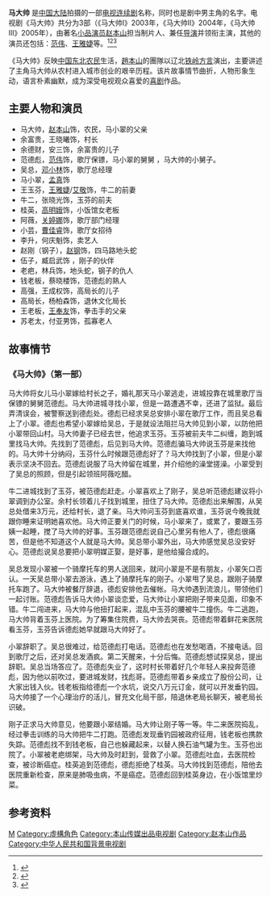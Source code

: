 {{电视节目信息框
| 颜色 = #FFCC00 
| 名稱 = 马大帅
| 原名 = | 别名 = 
| 圖片 = 
| 圖說 = 电视剧海报
| 分類 = 农村剧
| 原創者 =
| 編劇 = 
| 導演 = [[赵本山|赵本山]]
| 演出 = [[赵本山|赵本山]]、[[范伟|范伟]]、[[王雅婕|王雅婕]]
| 配音 = | 旁白 = 
| 主題曲 = 
| 片尾曲 = 
| 插曲 = 
| 作曲 = | 國家 = {{CHNML}}
| 語言 = 辽北[[铁岭話|铁岭方言]]
| 季數 = 
| 集數 = 
| 每集列表 = 
| 製片人 = 
| 出品人 =
| 執行製片 = | 制作公司 =
| 拍攝地 = 
| 攝像 = 
| 每集長 =  45分钟
| 頻道 =
| 首播國家 = 
| 電視網 = 
| 首播國家1 = 
| 電視網1 = 
| 視頻制式 =| 音頻制式 = 
| 開始 = 2003年
| 結束 = 2005年
| 開始1 = | 結束1 = 
| 先於 = | 後於 = 
| 相關劇集 = 
| 官方網站 = 
}}
'''马大帅''' 是[[中国大陆|中国大陆]]拍摄的一部[[电视连续剧|电视连续剧]]名称，同时也是剧中男主角的名字。电视剧《马大帅》共分为3部（《马大帅I》2003年，《马大帅II》2004年，《马大帅III》2005年），由著名[[小品|小品]][[演员|演员]][[赵本山|赵本山]]担当制片人、兼任[[导演|导演]]并领衔主演，其他的演员还包括：[[范伟|范伟]]、[[王雅婕|王雅婕]]等。<ref>{{Cite web|title=赵本山的电视剧产业狂想曲|author=周粟|url=https://kns.cnki.net/KCMS/detail/detail.aspx?dbcode=CJFQ&dbname=CJFD2014&filename=BLQS201405023&v=MTcxNjViRzRIOVhNcW85SFo0UjhlWDFMdXhZUzdEaDFUM3FUcldNMUZyQ1VSTE9lWnVkcUZ5RG1WTHpQSnlIYWY=|accessdate=2019-11-15|work=博览群书|issn=1000-4173}}</ref><ref>{{Cite web|title=赵本山主演的农村题材电视剧的风格探析——以《刘老根》、《马大帅》为例|author=刘芳池, 何丽敏|url=https://kns.cnki.net/KCMS/detail/detail.aspx?dbcode=CJFQ&dbname=CJFD2010&filename=SDWL201007075&v=MTg2OTZyV00xRnJDVVJMT2VadWRxRnlEbVZMM0JOaW5jWXJHNEg5SE1xSTlDWVlSOGVYMUx1eFlTN0RoMVQzcVQ=|accessdate=2019-11-15|work=时代文学 (下半月)|issn=1005-4677}}</ref><ref>{{Cite web|title=乡土中国的镜像呈现:改革开放40年来农村题材电视剧创作流变|author=张新英|url=https://kns.cnki.net/KCMS/detail/detail.aspx?dbcode=CJFQ&dbname=CJFDLAST2019&filename=ZGDD201901004&v=MjEyNDc0SDlqTXJvOUZZSVI4ZVgxTHV4WVM3RGgxVDNxVHJXTTFGckNVUkxPZVp1ZHFGeURtVkx2QlB5clBhckc=|accessdate=2019-11-15|work=中国电视|issn=1002-4751}}</ref>

《马大帅》反映[[中国东北地区|中国东北]][[农民|农民]]生活，[[趙本山|趙本山]]的團隊以辽北[[铁岭話|铁岭方言]]演出，主要讲述了主角马大帅从农村进入城市创业的艰辛历程。该片故事情节曲折，人物形象生动，语言朴素幽默，成为深受电视观众喜爱的[[喜剧|喜剧]]作品。

==主要人物和演员==
*马大帅，[[赵本山|赵本山]]饰，农民，马小翠的父亲
*余富贵，王晓曦饰，村长
*余德财，安三饰，余富贵的儿子
*范德彪，[[范伟|范伟]]饰，歌厅保镖，马小翠的舅舅 ，马大帅的小舅子。
*吴总，[[邓小林|邓小林]]饰，歌厅总经理 
*马小翠，[[孟真|孟真]]饰
*王玉芬，[[王雅婕|王雅婕]]/[[艾敬|艾敬]]饰，牛二的前妻 
*牛二，张晓光饰，玉芬的前夫 
*桂英，[[高明娥|高明娥]]饰，小饭馆女老板
*阿薇，[[关婷娜|关婷娜]]饰，歌厅部门经理
*小芸，[[曹佳睿|曹佳睿]]饰，歌厅女招待
*李升，何庆魁饰，卖艺人  
*赵刚（钢子），[[赵钢|赵钢]]饰，四马路地头蛇
*伍子，臧启武饰 ，刚子的伙伴
*老疤，林兵饰，地头蛇，钢子的仇人
*钱老板，蔡晓楼饰，范德彪的熟人
*高强，王成权饰，高局长的儿子
*高局长，杨柏森饰，退休文化局长
*王老板，[[王奉友|王奉友]]饰，拳击手的父亲
*苏老太，付亚男饰，孤寡老人

== 故事情节 ==
=== 《马大帅》（第一部） ===
马大帅将女儿马小翠嫁给村长之子，婚礼那天马小翠逃走，进城投靠在城里歌厅当保镖的舅舅范德彪。马大帅进城寻找小翠，但是一路遭遇不幸，还进了监狱。最后弄清误会，被警察送到德彪处。德彪已经求吴总安排小翠在歌厅工作，而且吴总看上了小翠。德彪也希望小翠嫁给吴总，于是就设法阻拦马大帅见到小翠，以防他把小翠带回山村。马大帅妻子已经去世，他追求玉芬。玉芬被前夫牛二纠缠，跑到城里找马大帅。先找到了范德彪，后见到马大帅。范德彪骗马大帅说玉芬是来找他的。马大帅十分纳闷，玉芬什么时候跟范德彪好了？马大帅找到了小翠，但是小翠表示坚决不回去。范德彪说服了马大帅留在城里，并介绍他的澡堂搓澡。小翠受到了吴总的照顾，但是引起领班阿薇吃醋。

牛二进城找到了玉芬，被范德彪赶走。小翠喜欢上了刚子，吴总听范德彪建议将小翠调到办公室。余村长领着儿子找到城里，扭住了马大帅。范德彪出来解围，从吴总处借来3万元，还给村长，退了亲。马大帅问玉芬到底喜欢谁，玉芬说今晚我就跟你睡来证明她喜欢他。马大帅正要关门的时候，马小翠来了，或累了，要跟玉芬姨一起睡，搅了马大帅的好事。玉芬跟范德彪说自己心里另有他人了，德彪很痛苦，但是他不知道这个人就是马大帅。吴总带小翠外出，马大帅感觉吴总没安好心。范德彪说吴总要把小翠明媒正娶，是好事，是他给撮合成的。

吴总发现小翠被一个骑摩托车的男人送回来，就问小翠是不是有朋友，小翠矢口否认。一天吴总带小翠去游泳，遇上了骑摩托车的刚子。小翠甩了吴总，跟刚子骑摩托车跑了。马大帅被餐厅辞退，德彪安排他去催帐。马大帅遇到流浪儿，带领他们一起讨账。范德彪告诉马大帅小翠谈恋爱，马大帅让小翠把刚子带来见面，印象不错。牛二闯进来，马大帅与他扭打起来，混乱中玉芬的腰被牛二撞伤。牛二逃跑，马大帅背着玉芬上医院。为了筹集住院费，马大帅去哭丧。范德彪带着鲜花来医院看玉芬，玉芬告诉德彪她早就跟马大帅好了。

小翠辞职了。吴总很难过，给范德彪打电话。范德彪也在发愁喝酒，不接电话。回到歌厅之后，还对吴总发酒疯。第二天醒来，十分后悔。范德彪想试探吴总，提出辞职。吴总当场答应了。范德彪失业了，这时村长带着好几个年轻人来投奔范德彪，因为他以前吹过，要进城发财，找彪哥。范德彪带着乡亲成立了股份公司，让大家出钱入伙。钱老板指给德彪一个水坑，说交八万元订金，就可以开发垂钓园。马大帅接了一个心理治疗的活儿，冒充文化局干部，陪退休老局长聊天，被老局长识破。

刚子正求马大帅意见，他要跟小翠结婚。马大帅让刚子等一等。牛二来医院捣乱，经过拳击训练的马大帅把牛二打跑。范德彪发现垂钓园被政府征用，钱老板也携款失踪。范德彪找不到钱老板，自己也躲藏起来，以替人换石油气罐为生。玉芬也出院了。小翠被老疤绑架，马大帅及时赶到，营救了小翠。范德彪吐血，去医院检查，被诊断癌症。桂英追到范德彪，德彪拒绝了桂英。马大帅找到范德彪，陪他去医院重新检查，原来是肺吸虫病，不是癌症。范德彪回到桂英身边，在小饭馆里炒菜。

== 参考资料 ==
{{reflist}}

[[Category:2003年中國電視劇集|M]]
[[Category:虛構角色|Category:虛構角色]]
[[Category:本山传媒出品电视剧|Category:本山传媒出品电视剧]]
[[Category:赵本山作品|Category:赵本山作品]]
[[Category:中华人民共和国背景电视剧|Category:中华人民共和国背景电视剧]]